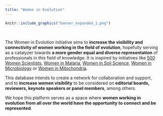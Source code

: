 ```yaml
---
title: "Women in Evolution"
---
```


```r
knitr::include_graphics("banner_expanded_1.png")
```

<!-- Global site tag (gtag.js) - Google Analytics -->
<script async src="https://www.googletagmanager.com/gtag/js?id=PUTYOURIDHERE"></script>
<script>
  window.dataLayer = window.dataLayer || [];
  function gtag(){dataLayer.push(arguments);}
  gtag('js', new Date());

  gtag('config', 'PUTYOURIDHERE');
</script>

<br>

The Women in Evolution initiative aims to **increase the visibility and connectivity of women working in the field of evolution**, hopefully serving as a catalyzer towards **a more gender equal and diverse representation** of professionals in this field of knowledge. It is inspired by initiatives like [500 Women Scientists](https://500womenscientists.org/), [Women in Malaria](https://womeninmalaria.weebly.com/), [Women in Soil Science](https://franciskadevries.wordpress.com/women-in-soil-science/), [Women in Microbiology](https://microbiomedigest.com/sample-page/women-in-microbiology-for-keynote-lectures/) or [Women in Mitochondria](https:/mitowomen.org).

This database intends to create a network for collaboration and support, and to **increase women visibility** to be considered on **editorial boards, reviewers, keynote speakers or panel members**, among others.

We hope this platform serves as a space where **women working in evolution from all over the world have the opportunity to connect and be represented**.
